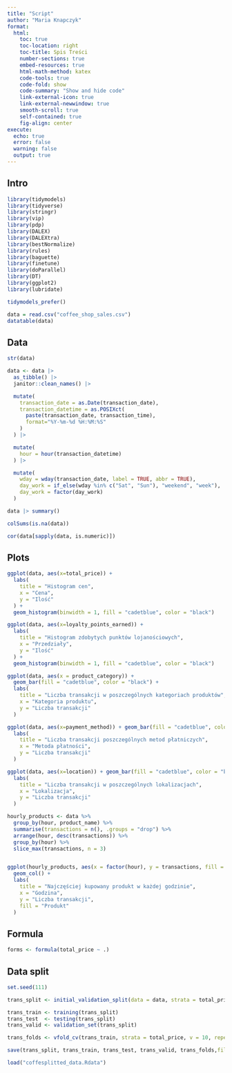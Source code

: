 ```yaml
---
title: "Script"
author: "Maria Knapczyk"
format: 
  html:
    toc: true
    toc-location: right
    toc-title: Spis Treści
    number-sections: true
    embed-resources: true
    html-math-method: katex
    code-tools: true
    code-fold: show
    code-summary: "Show and hide code"
    link-external-icon: true
    link-external-newwindow: true
    smooth-scroll: true
    self-contained: true
    fig-align: center
execute: 
  echo: true
  error: false
  warning: false
  output: true
---
```

## Intro

```r
library(tidymodels)
library(tidyverse)
library(stringr)
library(vip)
library(pdp)
library(DALEX)
library(DALEXtra)
library(bestNormalize)
library(rules)
library(baguette)
library(finetune)
library(doParallel)
library(DT)
library(ggplot2)
library(lubridate)

tidymodels_prefer()
```


```r
data = read.csv("coffee_shop_sales.csv")
datatable(data)
```

## Data
```r
str(data)
```
```r
data <- data |> 
  as_tibble() |> 
  janitor::clean_names() |> 

  mutate(
    transaction_date = as.Date(transaction_date),
    transaction_datetime = as.POSIXct(
      paste(transaction_date, transaction_time),
      format="%Y-%m-%d %H:%M:%S"
    )
  ) |> 

  mutate(
    hour = hour(transaction_datetime)
  ) |> 

  mutate(
    wday = wday(transaction_date, label = TRUE, abbr = TRUE),
    day_work = if_else(wday %in% c("Sat", "Sun"), "weekend", "week"),
    day_work = factor(day_work)
  )
```

```r
data |> summary()
```


```r
colSums(is.na(data))
```
```r
cor(data[sapply(data, is.numeric)])
```

## Plots

```r
ggplot(data, aes(x=total_price)) +
  labs(
    title = "Histogram cen",
    x = "Cena",
    y = "Ilość"
  ) + 
  geom_histogram(binwidth = 1, fill = "cadetblue", color = "black")

ggplot(data, aes(x=loyalty_points_earned)) + 
  labs(
    title = "Histogram zdobytych punktów lojanościowych",
    x = "Przedziały",
    y = "Ilość"
  ) + 
  geom_histogram(binwidth = 1, fill = "cadetblue", color = "black")

ggplot(data, aes(x = product_category)) +
  geom_bar(fill = "cadetblue", color = "black") +
  labs(
    title = "Liczba transakcji w poszczególnych kategoriach produktów",
    x = "Kategoria produktu",
    y = "Liczba transakcji"
  ) 

ggplot(data, aes(x=payment_method)) + geom_bar(fill = "cadetblue", color = "black") +
  labs(
    title = "Liczba transakcji poszczególnych metod płatniczych",
    x = "Metoda płatności",
    y = "Liczba transakcji"
  )

ggplot(data, aes(x=location)) + geom_bar(fill = "cadetblue", color = "black") +
  labs(
    title = "Liczba transakcji w poszczególnych lokalizacjach",
    x = "Lokalizacja",
    y = "Liczba transakcji"
  )
```


```r
hourly_products <- data %>%
  group_by(hour, product_name) %>%
  summarise(transactions = n(), .groups = "drop") %>%
  arrange(hour, desc(transactions)) %>%
  group_by(hour) %>%
  slice_max(transactions, n = 3)


ggplot(hourly_products, aes(x = factor(hour), y = transactions, fill = product_name)) +
  geom_col() +
  labs(
    title = "Najczęściej kupowany produkt w każdej godzinie",
    x = "Godzina",
    y = "Liczba transakcji",
    fill = "Produkt"
  )
```
## Formula

```r
forms <- formula(total_price ~ .)
```

## Data split

```r
set.seed(111)

trans_split <- initial_validation_split(data = data, strata = total_price)

trans_train <- training(trans_split)
trans_test  <- testing(trans_split)
trans_valid <- validation_set(trans_split)

trans_folds <- vfold_cv(trans_train, strata = total_price, v = 10, repeats = 5) # testowo

save(trans_split, trans_train, trans_test, trans_valid, trans_folds,file = "coffesplitted_data.Rdata")
```

```r
load("coffesplitted_data.Rdata")
```

